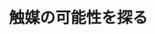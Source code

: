 ﻿---
title: "触媒の可能性を探る"
category: "物質理工学院"
vol: 25
interviewee: "小野 嘉夫 "
url: ""
tags: ["物質","触媒"]
pdf: "25-2.pdf"
career: ""
preface: "小野では触媒に関する様々な研究を行っており、本記事ではゼオライトという物質の触媒作用に関する研究を取り上げた。"
---
